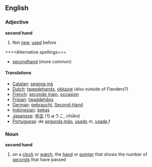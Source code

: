 ==English==
===Adjective===
'''second hand'''
#Not [[new]], [[used]] before
====Alternative spellings===
*[[secondhand]] (more common)
====Translations====
*[[Catalan]]: [[segona mà]]
*[[Dutch]]: [[tweedehands]], [[okkazie]] (also outside of Flanders?)
*[[French]]: [[seconde main]], [[occasion]]
*[[Frisian]]: [[twaddehâns]]
*[[German]]: [[gebraucht]], [[Second-Hand]]
*[[Indonesian]]: [[bekas]]
*[[Japanese]]: [[中古]] (ちゅうこ, chūko)
*[[Portuguese]]: de [[segunda mão]], [[usado]] ''m'', [[usada]] ''f''

===Noun===
'''second hand'''
#on a [[clock]] or [[watch]], the [[hand]] or [[pointer]] that shows the number of [[second]]s that have passed